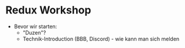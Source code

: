 
<HeadlineSlide>


# Redux Workshop

</HeadlineSlide>


<Notes>


- Bevor wir starten:
  - "Duzen"?
  - Technik-Introduction (BBB, Discord) - wie kann man sich melden

</Notes>

